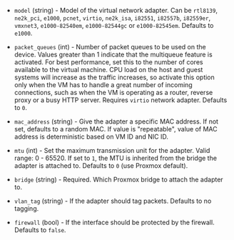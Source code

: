 <!-- Code generated from the comments of the NICConfig struct in builder/proxmox/common/config.go; DO NOT EDIT MANUALLY -->

- `model` (string) - Model of the virtual network adapter. Can be
  `rtl8139`, `ne2k_pci`, `e1000`, `pcnet`, `virtio`, `ne2k_isa`,
  `i82551`, `i82557b`, `i82559er`, `vmxnet3`, `e1000-82540em`,
  `e1000-82544gc` or `e1000-82545em`. Defaults to `e1000`.

- `packet_queues` (int) - Number of packet queues to be used on the device.
  Values greater than 1 indicate that the multiqueue feature is activated.
  For best performance, set this to the number of cores available to the
  virtual machine. CPU load on the host and guest systems will increase as
  the traffic increases, so activate this option only when the VM has to
  handle a great number of incoming connections, such as when the VM is
  operating as a router, reverse proxy or a busy HTTP server. Requires
  `virtio` network adapter. Defaults to `0`.

- `mac_address` (string) - Give the adapter a specific MAC address. If
  not set, defaults to a random MAC. If value is "repeatable", value of MAC
  address is deterministic based on VM ID and NIC ID.

- `mtu` (int) - Set the maximum transmission unit for the adapter. Valid
  range: 0 - 65520. If set to `1`, the MTU is inherited from the bridge
  the adapter is attached to. Defaults to `0` (use Proxmox default).

- `bridge` (string) - Required. Which Proxmox bridge to attach the
  adapter to.

- `vlan_tag` (string) - If the adapter should tag packets. Defaults to
  no tagging.

- `firewall` (bool) - If the interface should be protected by the firewall.
  Defaults to `false`.

<!-- End of code generated from the comments of the NICConfig struct in builder/proxmox/common/config.go; -->
